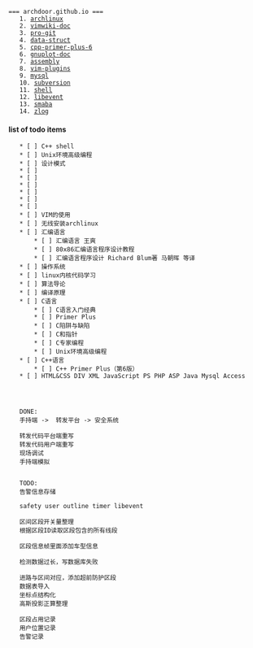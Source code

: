  === archdoor.github.io ===
	1. [[archlinux]]
	2. [[vimwiki-doc]] 
	3. [[pro-git]]
	4. [[data-struct]]
	5. [[cpp-primer-plus-6]]
	6. [[gnuplot-doc]]
	7. [[assembly]]
	8. [[vim-plugins]]
	9. [[mysql]]
	10. [[subversion]]
	11. [[shell]]
	12. [[libevent]]
	13. [[smaba]]
	14. [[zlog]]



==== list of todo items ====
	* [ ] C++ shell
	* [ ] Unix环境高级编程
	* [ ] 设计模式
	* [ ] 
	* [ ] 
	* [ ] 
	* [ ] 
	* [ ] 
	* [ ] 
	* [ ] VIM的使用
	* [ ] 无线安装archlinux
	* [ ] 汇编语言
		* [ ] 汇编语言 王爽
		* [ ] 80x86汇编语言程序设计教程
		* [ ] 汇编语言程序设计 Richard Blum著 马朝晖 等译
	* [ ] 操作系统
	* [ ] linux内核代码学习
	* [ ] 算法导论
	* [ ] 编译原理
	* [ ] C语言
		* [ ] C语言入门经典
		* [ ] Primer Plus
		* [ ] C陷阱与缺陷
		* [ ] C和指针
		* [ ] C专家编程
		* [ ] Unix环境高级编程
	* [ ] C++语言
		* [ ] C++ Primer Plus（第6版）
	* [ ] HTML&CSS DIV XML JavaScript PS PHP ASP Java Mysql Access
	
	
	
	
	DONE:
	手持端 ->  转发平台 -> 安全系统
	
	转发代码平台端重写
	转发代码用户端重写
	现场调试
	手持端模拟
	
	
	TODO:
	告警信息存储
	
	safety user outline timer libevent
	
	区间区段开关量整理
	根据区段ID读取区段包含的所有线段
	
	区段信息帧里面添加车型信息
	
	检测数据过长，写数据库失败
	
	进路与区间对应，添加超前防护区段
	数据表导入
	坐标点结构化
	高斯投影正算整理
	
	区段占用记录
	用户位置记录
	告警记录
	
	
	

	
	
	
	
	
	
	
	
	
	
	
	
	
	
	
	
	
	
	
	
	
	
	
	
